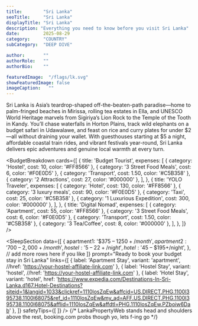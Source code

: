 ---
title:        "Sri Lanka"
seoTitle:     "Sri Lanka"
displayTitle: "Sri Lanka"
description: "Everything you need to know before you visit Sri Lanka"
date:         2025-08-29
category:     "COUNTRY"
subCategory:  "DEEP DIVE"

author:       ""
authorRole:   ""
authorBio:    ""

featuredImage:  "/flags/lk.svg"
showFeaturedImage: false
imageCaption:   ""
---

<CountryPhoto
  src="/blogCountryImages/sri-lanka/sri-lanka-galle-fort.jpg"
  alt="Galle Fort Sri Lanka"
  caption="Galle Fort Sri Lanka"
/>

Sri Lanka is Asia’s teardrop-shaped off-the-beaten-path paradise—home to palm-fringed beaches in Mirissa, rolling tea estates in Ella, and UNESCO World Heritage marvels from Sigiriya’s Lion Rock to the Temple of the Tooth in Kandy. You’ll chase waterfalls in Horton Plains, track wild elephants on a budget safari in Udawalawe, and feast on rice and curry plates for under $2—all without draining your wallet. With guesthouses starting at $5 a night, affordable coastal train rides, and vibrant festivals year-round, Sri Lanka delivers epic adventures and genuine local warmth at every turn.

<BudgetBreakdown
  cards={[
    {
      title: 'Budget Tourist',
      expenses: [
        { category: 'Hostel', cost: 10, color: '#FF8566' },
        { category: '3 Street Food Meals', cost: 6, color: '#F0E0D5' },
        { category: 'Transport', cost: 1.50, color: '#C5B358' },
        { category: '2 Attractions', cost: 27, color: '#000000' },
      ],
    },
    {
      title: 'YOLO Traveler',
      expenses: [
        { category: 'Hotel', cost: 130, color: '#FF8566' },
        { category: '3 luxury meals', cost: 90, color: '#F0E0D5' },
        { category: 'Taxi', cost: 25, color: '#C5B358' },
        { category: '1 Luxurious Expedition', cost: 300, color: '#000000' },
      ],
    },
    {
      title: 'Digital Nomad',
      expenses: [
        { category: 'Apartment', cost: 55, color: '#FF8566' },
        { category: '3 Street Food Meals', cost: 6, color: '#F0E0D5' },
        { category: 'Transport', cost: 1.50, color: '#C5B358' },
        { category: '3 Tea/Coffee', cost: 8, color: '#000000' },
      ],
    },
  ]}
/>

<FlightCTA
  title="Book Cheap Flights to Colombo, Sri Lanka"
  subtitle="Your $45 a Day Adventure Awaits!"
  buttonText="Book Now"
  href="https://www.expedia.com/Destinations-In-Sri-Lanka.d167.Flight-Destinations?siteid=1&langid=1033&clickref=1011lBzyacu3&affcid=US.DIRECT.PHG.1100l395738.1100l68075&ref_id=1011lBzyacu3&my_ad=AFF.US.DIRECT.PHG.1100l395738.1100l68075&afflid=1011lBzyacu3&affdtl=PHG.1011lBzyacu3.PZwRsC2gEw"
/>

<TourSectionStarter 
    subHeader="Discover Sri Lanka’s Best Budget Tours and Day Trips" 
    paragraph="Hop the scenic train from Colombo to Galle for under $8, then explore colonial ramparts at sunset. Join a group trek through the misty tea trails of Nuwara Eliya, plunge into Ravana Falls, or kayak above Mirissa’s whale-watching grounds—each tour often under $30. Whether you crave mountain hikes, wildlife safaris, or hands-on village cooking classes, these wallet-wise excursions unlock Sri Lanka’s soul without a hefty price tag." 
/>

<TourCTA
  partnerId="P00249582"
  widgetRef="W-0d367168-f21e-4e99-94ac-3494aba92ffc"
  toursLink="https://www.viator.com/en-CA/Sri-Lanka/d19?pid=P00249582&mcid=42383&medium=link"
  destination="Sri Lanka"
/>

<SleepSectionStarter 
    subHeader="From Hilltop Hostels to Beachside Bungalows: Sri Lanka’s Affordable Stays" 
    paragraph="Visit between December and March for sun-drenched days and lively festivals. Dorm beds in Kandy start at $5 a night, while private rooms in Ella or Arugam Bay begin at $10–$15. Under $20, you can wake up to tea-garden vistas in Haputale or wake up steps from Tangalle’s golden sands. Whether you’re hunting reliable Wi-Fi for remote work or a hammock over the Indian Ocean, Sri Lanka’s budget lodgings serve up comfort, charm, and local flavour." 
/>


<SleepSection
  data={[
    {
      apartment1: '$375 – $1250+/month',
      apartment2: '$700 – $2,000+/month',
      hostel:     '$5 – $22+/night',
      hotel:      '$45 – $195+/night',
    },
    // add more rows here if you like
  ]}
  prompt="Ready to book your budget stay in Sri Lanka"
  links={[
    {
      label:   'Apartment Stay',
      variant: 'apartment',
      //href:    'https://your-hostel-affiliate-link.com'
    },
    {
      label:   'Hostel Stay',
      variant: 'hostel',
      //href:    'https://your-hostel-affiliate-link.com'
    },
    {
      label:   'Hotel Stay',
      variant: 'hotel',
      href:    'https://www.expedia.com/Destinations-In-Sri-Lanka.d167.Hotel-Destinations?siteid=1&langid=1033&clickref=1110losZqEw&affcid=US.DIRECT.PHG.1100l395738.1100l68075&ref_id=1110losZqEw&my_ad=AFF.US.DIRECT.PHG.1100l395738.1100l68075&afflid=1110losZqEw&affdtl=PHG.1110losZqEw.PZboiw6Dab'
    },
  ]}
  safetyTips={[
  ]}
/>
{/* 
  LankaPropertyWeb stands head and shoulders above the rest, booking.com probs though yo, lets f-ing go
*/}
